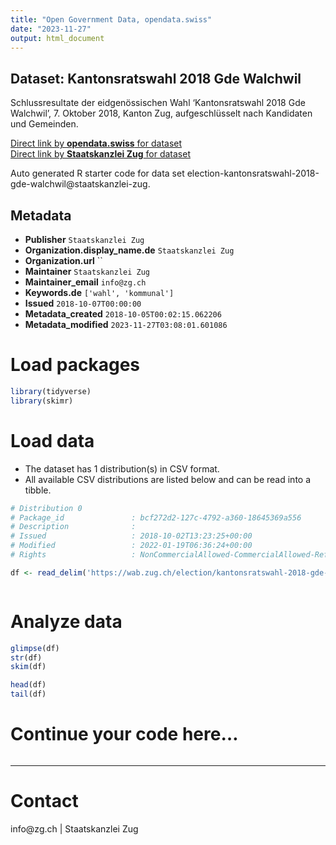 ```yaml
---
title: "Open Government Data, opendata.swiss"
date: "2023-11-27"
output: html_document
---
```


## Dataset: Kantonsratswahl 2018 Gde Walchwil

Schlussresultate der eidgenössischen Wahl 'Kantonsratswahl 2018 Gde Walchwil', 7. Oktober 2018, Kanton Zug, aufgeschlüsselt nach Kandidaten und Gemeinden.

[Direct link by **opendata.swiss** for dataset](https://opendata.swiss/de/dataset/kantonsratswahl-2018-gde-walchwil)<br>
[Direct link by **Staatskanzlei Zug** for dataset](https://wab.zug.ch/election/kantonsratswahl-2018-gde-walchwil/data)

Auto generated R starter code for data set election-kantonsratswahl-2018-gde-walchwil@staatskanzlei-zug.

## Metadata

- **Publisher** `Staatskanzlei Zug`
- **Organization.display_name.de** `Staatskanzlei Zug`
- **Organization.url** ``
- **Maintainer** `Staatskanzlei Zug`
- **Maintainer_email** `info@zg.ch`
- **Keywords.de** `['wahl', 'kommunal']`
- **Issued** `2018-10-07T00:00:00`
- **Metadata_created** `2018-10-05T00:02:15.062206`
- **Metadata_modified** `2023-11-27T03:08:01.601086`


# Load packages

```r

library(tidyverse)
library(skimr)

```

# Load data

-   The dataset has 1 distribution(s) in CSV format.
-   All available CSV distributions are listed below and can be read into a tibble.

```r

# Distribution 0
# Package_id               : bcf272d2-127c-4792-a360-18645369a556
# Description              : 
# Issued                   : 2018-10-02T13:23:25+00:00
# Modified                 : 2022-01-19T06:36:24+00:00
# Rights                   : NonCommercialAllowed-CommercialAllowed-ReferenceRequired

df <- read_delim('https://wab.zug.ch/election/kantonsratswahl-2018-gde-walchwil/data-csv')



```

# Analyze data

```r

glimpse(df)
str(df)
skim(df)

head(df)
tail(df)

```

# Continue your code here...

```r

```

------------------------------------------------------------------------

# Contact

info@zg.ch | Staatskanzlei Zug
